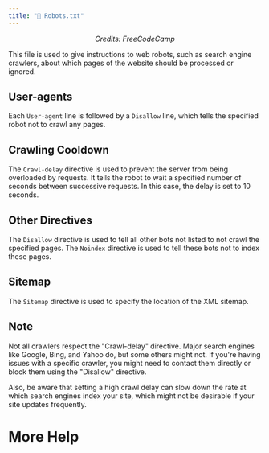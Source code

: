```yaml
---
title: "🤖 Robots.txt"
---
```


<YoutubeEmbed URL="https://www.youtube.com/embed/qRlQ965pGCA?si=5v8YKI1cYShHoR2y" />
<p align="center"><i>Credits: FreeCodeCamp</i></p>

This file is used to give instructions to web robots, such as search engine crawlers, about which pages of the website should be processed or ignored.

## User-agents

Each `User-agent` line is followed by a `Disallow` line, which tells the specified robot not to crawl any pages.


## Crawling Cooldown

The `Crawl-delay` directive is used to prevent the server from being overloaded by requests. It tells the robot to wait a specified number of seconds between successive requests. In this case, the delay is set to 10 seconds.



## Other Directives

The `Disallow` directive is used to tell all other bots not listed to not crawl the specified pages. The `Noindex` directive is used to tell these bots not to index these pages.


## Sitemap

The `Sitemap` directive is used to specify the location of the XML sitemap.


## Note

Not all crawlers respect the "Crawl-delay" directive. Major search engines like Google, Bing, and Yahoo do, but some others might not. If you're having issues with a specific crawler, you might need to contact them directly or block them using the "Disallow" directive. 

Also, be aware that setting a high crawl delay can slow down the rate at which search engines index your site, which might not be desirable if your site updates frequently. 

# More Help



